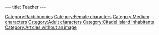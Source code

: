 ---
title: Teacher
---

{{Character|
Name=Teacher|
Image=DIVERS.gif|
Race=[[Rabbibunny]]|
Gender=Female|
Size=Medium|
Age=Adult}}

{{Stub}}

[[Category:Rabbibunnies]]
[[Category:Female characters]]
[[Category:Medium characters]]
[[Category:Adult characters]]
[[Category:Citadel Island inhabitants]]
[[Category:Articles without an image]]